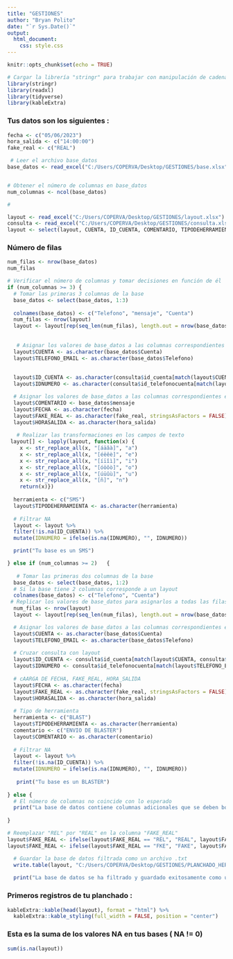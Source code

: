 ```yaml
---
title: "GESTIONES"
author: "Bryan Polito"
date: "`r Sys.Date()`"
output:
  html_document:
    css: style.css
---
```


```r
knitr::opts_chunk$set(echo = TRUE)
```

```r
# Cargar la librería "stringr" para trabajar con manipulación de cadenas
library(stringr)
library(readxl)
library(tidyverse)
library(kableExtra)

```

### Tus datos son los siguientes :
```r
fecha <- c("05/06/2023")
hora_salida <- c("14:00:00")
fake_real <- c("REAL")
```

```r
 # Leer el archivo base_datos
base_datos <- read_excel("C:/Users/COPERVA/Desktop/GESTIONES/base.xlsx")


# Obtener el número de columnas en base_datos
num_columnas <- ncol(base_datos)

# 

layout <- read_excel("C:/Users/COPERVA/Desktop/GESTIONES/layout.xlsx")
consulta <- read_excel("C:/Users/COPERVA/Desktop/GESTIONES/consulta.xlsx")
layout <- select(layout, CUENTA, ID_CUENTA, COMENTARIO, TIPODEHERRAMIENTA, TELEFONO_EMAIL, FECHA, FAKE_REAL, HORASALIDA, IDNUMERO)
```

### Número de filas
```r
num_filas <- nrow(base_datos)
num_filas
```

```r
# Verificar el número de columnas y tomar decisiones en función de él
if (num_columnas >= 3) {
  # Tomar las primeras 3 columnas de la base
  base_datos <- select(base_datos, 1:3)
  
  colnames(base_datos) <- c("Telefono", "mensaje", "Cuenta")
  num_filas <- nrow(layout)
  layout <- layout[rep(seq_len(num_filas), length.out = nrow(base_datos)), ]
  
  
   # Asignar los valores de base_datos a las columnas correspondientes en layout
  layout$CUENTA <- as.character(base_datos$Cuenta)
  layout$TELEFONO_EMAIL <- as.character(base_datos$Telefono)
  
  
  layout$ID_CUENTA <- as.character(consulta$id_cuenta[match(layout$CUENTA, consulta$CUENTAS)])
  layout$IDNUMERO <- as.character(consulta$id_telefonocuenta[match(layout$TELEFONO_EMAIL , consulta$tel)])

  # Asignar los valores de base_datos a las columnas correspondientes en layout
  layout$COMENTARIO <- base_datos$mensaje
  layout$FECHA <- as.character(fecha)
  layout$FAKE_REAL <- as.character(fake_real, stringsAsFactors = FALSE)
  layout$HORASALIDA <- as.character(hora_salida)
  
   # Realizar las transformaciones en los campos de texto
 layout[] <- lapply(layout, function(x) {
    x <- str_replace_all(x, "[áäâà]", "a")
    x <- str_replace_all(x, "[éëêè]", "e")
    x <- str_replace_all(x, "[íïîì]", "i")
    x <- str_replace_all(x, "[óöôò]", "o")
    x <- str_replace_all(x, "[úüûù]", "u")
    x <- str_replace_all(x, "[ñ]", "n")
    return(x)})
  
  herramienta <- c("SMS")
  layout$TIPODEHERRAMIENTA <- as.character(herramienta)
  
  # Filtrar NA
  layout <- layout %>%
  filter(!is.na(ID_CUENTA)) %>%
  mutate(IDNUMERO = ifelse(is.na(IDNUMERO), "", IDNUMERO))

  print("Tu base es un SMS")

} else if (num_columnas >= 2)   {
  
   # Tomar las primeras dos columnas de la base
  base_datos <- select(base_datos, 1:2)
  # Si la base tiene 2 columnas corresponde a un layout
  colnames(base_datos) <- c("Telefono", "Cuenta")
 # Replicar los valores de base_datos para asignarlos a todas las filas de layout
  num_filas <- nrow(layout)
  layout <- layout[rep(seq_len(num_filas), length.out = nrow(base_datos)), ]

  # Asignar los valores de base_datos a las columnas correspondientes en layout
  layout$CUENTA <- as.character(base_datos$Cuenta)
  layout$TELEFONO_EMAIL <- as.character(base_datos$Telefono)
  
  # Cruzar consulta con layout
  layout$ID_CUENTA <- consulta$id_cuenta[match(layout$CUENTA, consulta$CUENTAS)]
  layout$IDNUMERO <- consulta$id_telefonocuenta[match(layout$TELEFONO_EMAIL , consulta$tel)]
  
  # cAARGA DE FECHA, FAKE_REAL, HORA_SALIDA
  layout$FECHA <- as.character(fecha)
  layout$FAKE_REAL <- as.character(fake_real, stringsAsFactors = FALSE)
  layout$HORASALIDA <- as.character(hora_salida)
  
  # Tipo de herramienta
  herramienta <- c("BLAST")
  layout$TIPODEHERRAMIENTA <- as.character(herramienta)
  comentario <- c("ENVIO DE BLASTER")
  layout$COMENTARIO <- as.character(comentario)
  
  # Filtrar NA
  layout <- layout %>%
  filter(!is.na(ID_CUENTA)) %>%
  mutate(IDNUMERO = ifelse(is.na(IDNUMERO), "", IDNUMERO))
  
   print("Tu base es un BLASTER")
  
} else {
  # El número de columnas no coincide con lo esperado
  print("La base de datos contiene columnas adicionales que se deben borrar")
  
}
```


```r
# Reemplazar "REL" por "REAL" en la columna "FAKE_REAL"
layout$FAKE_REAL <- ifelse(layout$FAKE_REAL == "REL", "REAL", layout$FAKE_REAL)
layout$FAKE_REAL <- ifelse(layout$FAKE_REAL == "FKE", "FAKE", layout$FAKE_REAL)

  # Guardar la base de datos filtrada como un archivo .txt
  write.table(layout, "C:/Users/COPERVA/Desktop/GESTIONES/PLANCHADO_HERRAMIENTAS_.txt", sep = "\t", quote = FALSE, row.names = FALSE)
  
  print("La base de datos se ha filtrado y guardado exitosamente como un archivo .txt")
```
 
### Primeros registros de tu planchado :
```r
kableExtra::kable(head(layout), format = "html") %>%
  kableExtra::kable_styling(full_width = FALSE, position = "center")
```

### Esta es la suma de los valores NA en tus bases ( NA != 0)
```r
sum(is.na(layout))
```



 